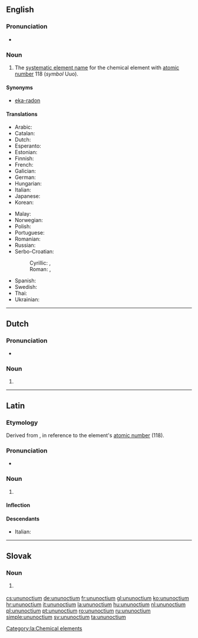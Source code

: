 ==English==
{{elements|Uuo|ununseptium|Uus|ununennium|Uue}}

===Pronunciation===
* {{audio|En-ununoctium.oga|Audio}}

===Noun===
{{en-noun|-}}
{{wikipedia}}

# The [[systematic element name]] for the chemical element with [[atomic number]] 118 (''symbol'' Uuo).

====Synonyms====
* [[eka-radon]]

====Translations====
{{trans-top|chemical element}}
* Arabic: {{t|ar|أُنُون أُوكْتِيُوم|tr=ʾunun ʾuktiyum|m}}
* Catalan: {{t|ca|ununocti|m}}
* Dutch: {{t+|nl|ununoctium|n}}
* Esperanto: {{t|eo|ununoktio}}
* Estonian: {{t|et|ununoktium}}
* Finnish: {{t|fi|ununoktium}}
* French: {{t+|fr|ununoctium|m}}
* Galician: {{t+|gl|ununoctio|m}}
* German: {{t+|de|Ununoctium|n}}
* Hungarian: {{t+|hu|ununoctium}}
* Italian: {{t+|it|ununoctio|m}}
* Japanese: {{t|ja|ウンウンオクチウム|tr=ununokuchiumu}}
* Korean: {{t|ko|우누녹튬|tr=ununoktyum}}
{{trans-mid}}
* Malay: {{t|ms|ununoktium}}
* Norwegian: {{t|no|ununoctium}}
* Polish: {{t+|pl|ununoctium|m}}
* Portuguese: {{t+|pt|ununóctio|m}}
* Romanian: {{t+|ro|ununoctiu|n}}
* Russian: {{t+|ru|унуно́ктий|m}}
* Serbo-Croatian:
*: Cyrillic: {{t|sh|унуноктиј|m}}, {{t|sh|унуноктијум|m}}
*: Roman: {{t|sh|ununoktij|m}}, {{t|sh|ununoktijum|m}}
* Spanish: {{t+|es|ununoctio|m}}
* Swedish: {{t|sv|ununoctium}}
* Thai: {{t|th|อูนอูนออกเทียม|tr=ūnūnòktiam}}
* Ukrainian: {{t|uk|унуноктій|tr=ununóktij|m}}
{{trans-bottom}}

----

==Dutch==
{{wikipedia|lang=nl}}
{{elements|Uuo|ununseptium|Uus|ununennium|Uue|lang=nl}}

===Pronunciation===
* {{audio|Nl-ununoctium.ogg|Audio|lang=nl}}

===Noun===
{{nl-noun|n|-|-}}

# {{l|en|ununoctium}}

----

==Latin==
===Etymology===
Derived from {{suffix|lang=la|[[ūnus|ūn(us)]] (“''one''”) + ''[[ūnus|ūn(us)]]'' + ''[[octō|oct(ō)]]'' (“eight”)|ium|pos2=chemical element suffix}}, in reference to the element's [[atomic number]] (118).
===Pronunciation===
*{{a|Ecclesiastical}} {{IPA|lang=la|/u.nuˈnok.t͡si.um/}}

===Noun===
{{la-noun|ūnūnoctium||ūnūnoctiī|n|second}}
{{wikipedia|lang=la}}
#{{context|lang=la|New Latin}} {{l|en|ununoctium}}

====Inflection====
{{la-decl-2nd-N|ūnūnocti}}

====Descendants====
*Italian: {{l|it|ununoctio}}

[[Category:la:Chemical elements]]

----

==Slovak==
{{elements|Uuo|ununseptium|Uus|ununennium|Uue|lang=sk}}

===Noun===
{{sk-noun|g=n|gen=ununoctia|decl=mesto}}

# {{l|en|ununoctium}} {{gloss|element}}

[[cs:ununoctium]]
[[de:ununoctium]]
[[fr:ununoctium]]
[[gl:ununoctium]]
[[ko:ununoctium]]
[[hr:ununoctium]]
[[it:ununoctium]]
[[la:ununoctium]]
[[hu:ununoctium]]
[[nl:ununoctium]]
[[pl:ununoctium]]
[[pt:ununoctium]]
[[ro:ununoctium]]
[[ru:ununoctium]]
[[simple:ununoctium]]
[[sv:ununoctium]]
[[ta:ununoctium]]